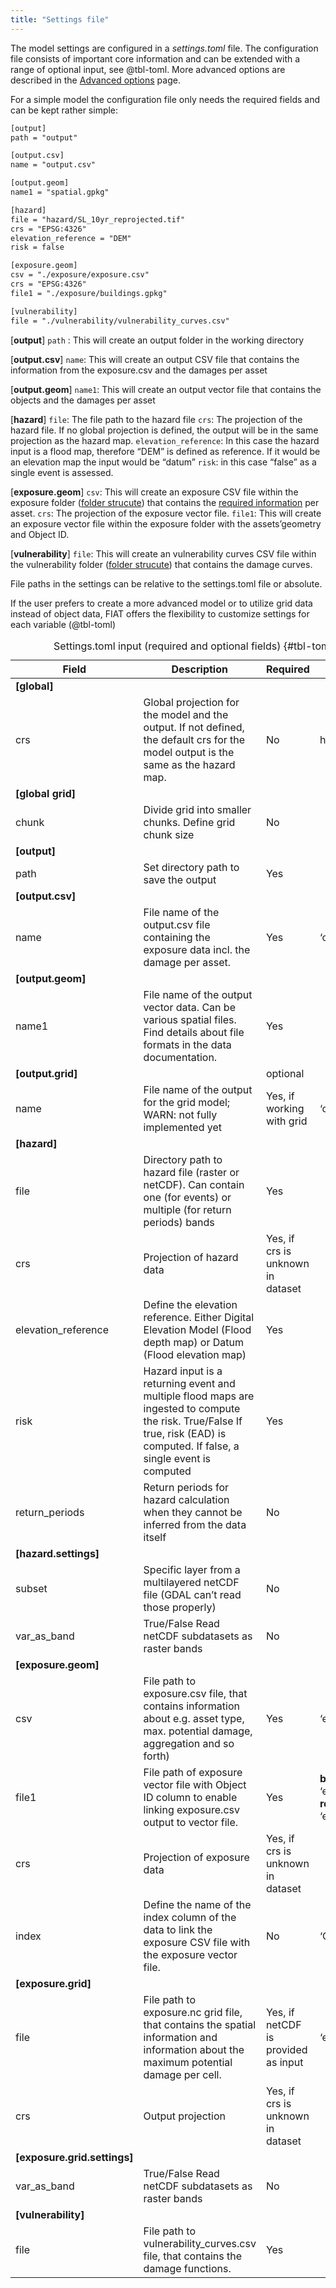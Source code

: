```yaml
---
title: "Settings file"
---
```

The model settings are configured in a *settings.toml* file. The configuration file consists of important core information and can be extended with a range of optional input, see @tbl-toml. More advanced options are described in the [Advanced options](../advanced.qmd) page.

For a simple model the configuration file only needs the required fields and can be kept rather simple:

```html
[output]
path = "output"

[output.csv]
name = "output.csv"

[output.geom]
name1 = "spatial.gpkg"

[hazard]
file = "hazard/SL_10yr_reprojected.tif"
crs = "EPSG:4326"
elevation_reference = "DEM"
risk = false

[exposure.geom]
csv = "./exposure/exposure.csv"
crs = "EPSG:4326"
file1 = "./exposure/buildings.gpkg"

[vulnerability]
file = "./vulnerability/vulnerability_curves.csv"

```

[**output**]
`path` :  This will create an output folder in the working directory

[**output.csv**]
`name`: This will create an output CSV file that contains the information from the exposure.csv and the damages per asset

[**output.geom**]
`name1`: This will create an output vector file that contains the objects and the
damages per asset

[**hazard**]
`file`: The file path to the hazard file
`crs`: The projection of the hazard file. If no global projection is defined, the output will be in the same projection as the hazard map.
`elevation_reference`: In this case the hazard input is a flood map, therefore "DEM" is defined as reference. If it would be an elevation map the input would be "datum"
`risk`: in this case "false" as a single event is assessed.

[**exposure.geom**]
`csv`: This will create an exposure CSV file within the exposure folder ([folder strucute](folder_structure.qmd)) that contains the [required information](exposure.qmd) per asset.
`crs`: The projection of the exposure vector file.
`file1`: This will create an exposure vector file within the exposure folder with the assets'geometry and Object ID.

[**vulnerability**]
`file`: This will create an vulnerability curves CSV file within the vulnerability folder ([folder strucute](folder_structure.qmd)) that contains the damage curves.

::: {.callout-note}
File paths in the settings can be relative to the settings.toml file or absolute.
:::

If the user prefers to create a more advanced model or to utilize grid data instead of object data, FIAT offers the flexibility to customize settings for each variable (@tbl-toml)

| Field                        | Description                                                                                                                                                                  | Required                            | Default                                                                   | Example                                   |
|------------------------------|------------------------------------------------------------------------------------------------------------------------------------------------------------------------------|-------------------------------------|---------------------------------------------------------------------------|-------------------------------------------|
| **[global]**                 |                                                                                                                                                                              |                                     |                                                                           |                                           |
| crs                          | Global projection for the model and the output. If not defined, the default crs for the model output is the same as the hazard map.                                          | No                                  | hazard map projection                                                     | 'EPSG:32617'                              |
| **[global grid]**            |                                                                                                                                                                              |                                     |                                                                           |                                           |
| chunk                        | Divide grid into smaller chunks. Define grid chunk size                                                                                                                      | No                                  |                                                                           | [1024, 1014]                              |
| **[output]**                 |                                                                                                                                                                              |                                     |                                                                           |                                           |
| path                         | Set directory path to save the output                                                                                                                                        | Yes                                 |                                                                           | 'output'                                  |
| **[output.csv]**             |                                                                                                                                                                              |                                     |                                                                           |                                           |
| name                         | File name of the output.csv file containing the exposure data incl. the damage per asset.                                                                                    | Yes                                 | 'output.csv'                                                              | 'output.csv'                              |
| **[output.geom]**            |                                                                                                                                                                              |                                     |                                                                           |                                           |
| name1                        | File name of the output vector data. Can be various spatial files. Find details about  file formats in the data documentation.                                               | Yes                                 |                                                                           | 'spatial.gpkg'                            |
| **[output.grid]**            |                                                                                                                                                                              | optional                            |                                                                           |                                           |
| name                         | File name of the output for the grid model; WARN: not fully implemented yet                                                                                                  | Yes, if working with grid           | 'output.nc'                                                               | 'output.nc'                               |
| **[hazard]**                 |                                                                                                                                                                              |                                     |                                                                           |                                           |
| file                         | Directory path to hazard file (raster or netCDF). Can contain one (for events) or multiple (for return periods) bands                                                        | Yes                                 |                                                                           | 'hazard/event_map.nc'                     |
| crs                          | Projection of hazard data                                                                                                                                                    | Yes, if crs is unknown in dataset   |                                                                           | 'EPSG:32617'                              |
| elevation_reference          | Define the elevation reference. Either Digital Elevation Model (Flood depth map) or Datum (Flood elevation map)                                                              | Yes                                 |                                                                           | 'dem'                                     |
| risk                         | Hazard input is a returning event and multiple flood maps are ingested to compute the risk. True/False If true, risk (EAD) is computed. If false, a single event is computed | Yes                                 |                                                                           | True                                      |
| return_periods               | Return periods for hazard calculation when they cannot be inferred from the data itself                                                                                      | No                                  |                                                                           | [2, 5, 10, 25]                            |
| **[hazard.settings]**        |                                                                                                                                                                              |                                     |                                                                           |                                           |
| subset                       | Specific layer from a multilayered netCDF file (GDAL can't read those properly)                                                                                              | No                                  |                                                                           | 'zs'                                      |
| var_as_band                  | True/False Read netCDF subdatasets as raster bands                                                                                                                           | No                                  |                                                                           | False                                     |
| **[exposure.geom]**          |                                                                                                                                                                              |                                     |                                                                           |                                           |
| csv                          | File path to exposure.csv file, that contains information about e.g. asset type, max. potential damage, aggregation and so forth)                                            | Yes                                 | 'exposure/exposure.csv'                                                   | 'exposure/exposure.csv'                   |
| file1                        | File path of exposure vector file with Object ID column to enable linking exposure.csv output to vector file.                                                                | Yes                                 | **buildings**: 'exposure/buildings.gpkg' **roads**: 'exposure/roads.gpkg' | 'exposure/buildings.gpkg'                 |
| crs                          | Projection of exposure data                                                                                                                                                  | Yes, if crs is unknown in dataset   |                                                                           | 'EPSG:32617'                              |
| index                        | Define the name of the index column of the data to link the exposure CSV file with the exposure vector file.                                                                 | No                                 | 'Object ID'                                                               | 'Object ID'                               |
| **[exposure.grid]**          |                                                                                                                                                                              |                                     |                                                                           |                                           |
| file                         | File path to exposure.nc grid file, that contains the spatial information and information about the maximum potential damage per cell.                                       | Yes, if netCDF is provided as input | 'exposure/raster.nc'                                                      | 'exposure/raster.nc'                      |
| crs                          | Output projection                                                                                                                                                            | Yes, if crs is unknown in dataset   |                                                                           | 'EPSG:32617'                              |
| **[exposure.grid.settings]** |                                                                                                                                                                              |                                     |                                                                           |                                           |
| var_as_band                  | True/False Read netCDF subdatasets as raster bands                                                                                                                           | No                                  |                                                                           | True                                      |
| **[vulnerability]**          |                                                                                                                                                                              |                                     |                                                                           |                                           |
| file                         | File path to vulnerability_curves.csv file, that contains the damage functions.                                                                                              | Yes                                 |                                                                           | 'vulnerability/ vulnerability_curves.csv' |
: Settings.toml input (required and optional fields) {#tbl-toml .striped .hover .column-page-inset-right}
